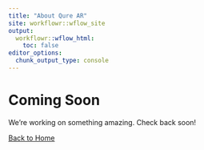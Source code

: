```yaml
---
title: "About Qure AR"
site: workflowr::wflow_site
output:
  workflowr::wflow_html:
    toc: false
editor_options:
  chunk_output_type: console
---
```

 
<div class="main-content">
<div class="hero-section">
<h1>Coming Soon</h1>
<p>We're working on something amazing. Check back soon!</p>
</div>

<div class="text-center mt-5">
<a href="index.html" class="cta-button">Back to Home</a>
</div>
</div>

<!--  
<div class="main-content">
  <div class="hero-section">
    <h1>About Qure AR</h1>
    <p>Pioneering the future of augmented reality technology</p>
  </div>

  <div class="row">
    <div class="col-md-8">
      <h2>Our Story</h2>
      <p>Qure AR was founded with a simple yet ambitious vision: to make augmented reality technology accessible, useful, and transformative for everyone. Born from the intersection of cutting-edge computer vision research and practical user experience design, we're building the foundation for the next generation of AR applications.</p>
      
      <p>Our journey began when our founders recognized that while AR technology was advancing rapidly, the gap between technological capability and practical usability was growing wider. We set out to bridge this gap by creating AR solutions that don't just showcase technology for its own sake, but solve real problems and enhance human capabilities.</p>
    </div>
    <div class="col-md-4">
      <div class="feature-card">
        <h3>Founded</h3>
        <p>2024</p>
        <h3>Mission</h3>
        <p>Democratizing AR technology</p>
        <h3>Focus</h3>
        <p>Practical AR solutions</p>
      </div>
    </div>
  </div>

  <div class="about-section">
    <h2>Our Technology</h2>
    <p>At the core of Qure AR's technology stack is our proprietary computer vision engine, designed from the ground up for real-world AR applications. We've developed advanced algorithms that can understand and interpret complex environments in real-time, enabling seamless AR experiences across diverse use cases.</p>
    
    <div class="tech-stack">
      <span class="tech-tag">Computer Vision</span>
      <span class="tech-tag">Machine Learning</span>
      <span class="tech-tag">AR/VR Development</span>
      <span class="tech-tag">3D Graphics</span>
      <span class="tech-tag">Mobile Development</span>
      <span class="tech-tag">Cloud Computing</span>
    </div>
  </div>

  <div class="row">
    <div class="col-md-6">
      <h2>What We Do</h2>
      <ul>
        <li><strong>Custom AR Applications:</strong> We develop tailored AR solutions for businesses across industries, from retail and manufacturing to healthcare and education.</li>
        <li><strong>AR Platform Development:</strong> Our modular AR platform enables rapid development and deployment of AR experiences.</li>
        <li><strong>Consulting Services:</strong> We help organizations understand how AR can transform their operations and customer experiences.</li>
        <li><strong>Research & Development:</strong> Continuous innovation in computer vision and AR interaction paradigms.</li>
      </ul>
    </div>
    <div class="col-md-6">
      <h2>Our Impact</h2>
      <p>Since our inception, Qure AR has been at the forefront of practical AR applications. We've helped organizations:</p>
      <ul>
        <li>Reduce training costs through immersive AR learning experiences</li>
        <li>Improve customer engagement with interactive AR product demonstrations</li>
        <li>Enhance operational efficiency through AR-assisted workflows</li>
        <li>Create new revenue streams with AR-powered products and services</li>
      </ul>
    </div>
  </div>

  <div class="about-section">
    <h2>Looking Forward</h2>
    <p>As we look to the future, Qure AR is committed to staying at the cutting edge of AR technology while maintaining our focus on practical, user-centered solutions. We're excited about the possibilities that lie ahead and invite you to join us in shaping the future of augmented reality.</p>
    
    <div class="text-center mt-4">
      <a href="team.html" class="cta-button">Meet Our Team</a>
      <a href="index.html" class="cta-button" style="margin-left: 1rem; background: transparent; border: 2px solid var(--primary-color); color: var(--primary-color);">Back to Home</a>
    </div>
  </div>
</div>
-->
